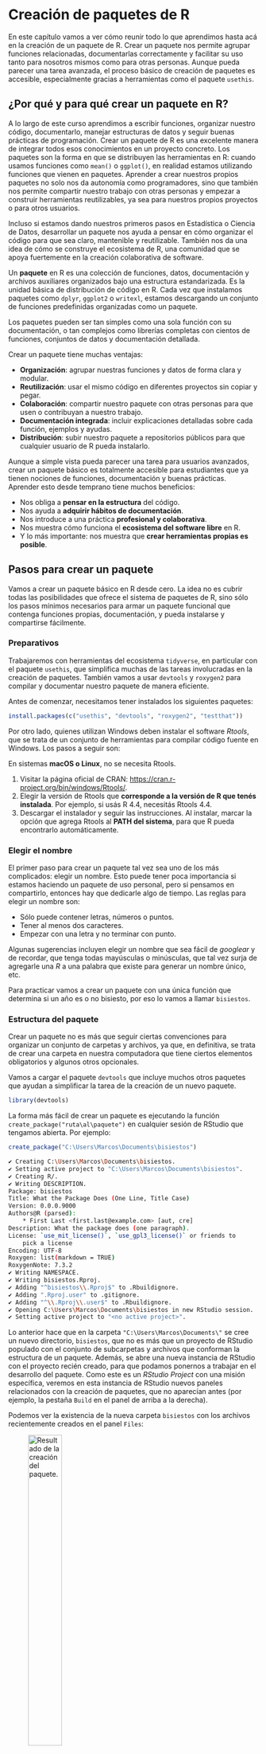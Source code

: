 ```{=latex}
\thispagestyle{primerapagina}
```

# Creación de paquetes de R

::: {.presentacion-capitulo data-latex=""}
En este capítulo vamos a ver cómo reunir todo lo que aprendimos hasta acá en la creación de un paquete de R. Crear un paquete nos permite agrupar funciones relacionadas, documentarlas correctamente y facilitar su uso tanto para nosotros mismos como para otras personas. Aunque pueda parecer una tarea avanzada, el proceso básico de creación de paquetes es accesible, especialmente gracias a herramientas como el paquete `usethis`.
:::

## ¿Por qué y para qué crear un paquete en R?

A lo largo de este curso aprendimos a escribir funciones, organizar nuestro código, documentarlo, manejar estructuras de datos y seguir buenas prácticas de programación. Crear un paquete de R es una excelente manera de integrar todos esos conocimientos en un proyecto concreto. Los paquetes son la forma en que se distribuyen las herramientas en R: cuando usamos funciones como `mean()` o `ggplot()`, en realidad estamos utilizando funciones que vienen en paquetes. Aprender a crear nuestros propios paquetes no solo nos da autonomía como programadores, sino que también nos permite compartir nuestro trabajo con otras personas y empezar a construir herramientas reutilizables, ya sea para nuestros propios proyectos o para otros usuarios.

Incluso si estamos dando nuestros primeros pasos en Estadística o Ciencia de Datos, desarrollar un paquete nos ayuda a pensar en cómo organizar el código para que sea claro, mantenible y reutilizable. También nos da una idea de cómo se construye el ecosistema de R, una comunidad que se apoya fuertemente en la creación colaborativa de software. 

::: {.concepto data-latex=""}
Un **paquete** en R es una colección de funciones, datos, documentación y archivos auxiliares organizados bajo una estructura estandarizada. Es la unidad básica de distribución de código en R. Cada vez que instalamos paquetes como `dplyr`, `ggplot2` o `writexl`, estamos descargando un conjunto de funciones predefinidas organizadas como un paquete.

Los paquetes pueden ser tan simples como una sola función con su documentación, o tan complejos como librerías completas con cientos de funciones, conjuntos de datos y documentación detallada.
:::

Crear un paquete tiene muchas ventajas:

* **Organización**: agrupar nuestras funciones y datos de forma clara y modular.
* **Reutilización**: usar el mismo código en diferentes proyectos sin copiar y pegar.
* **Colaboración**: compartir nuestro paquete con otras personas para que usen o contribuyan a nuestro trabajo.
* **Documentación integrada**: incluir explicaciones detalladas sobre cada función, ejemplos y ayudas.
* **Distribución**: subir nuestro paquete a repositorios públicos para que cualquier usuario de R pueda instalarlo.

Aunque a simple vista pueda parecer una tarea para usuarios avanzados, crear un paquete básico es totalmente accesible para estudiantes que ya tienen nociones de funciones, documentación y buenas prácticas. Aprender esto desde temprano tiene muchos beneficios:

* Nos obliga a **pensar en la estructura** del código.
* Nos ayuda a **adquirir hábitos de documentación**.
* Nos introduce a una práctica **profesional y colaborativa**.
* Nos muestra cómo funciona el **ecosistema del software libre** en R.
* Y lo más importante: nos muestra que **crear herramientas propias es posible**.

## Pasos para crear un paquete

Vamos a crear un paquete básico en R desde cero. La idea no es cubrir todas las posibilidades que ofrece el sistema de paquetes de R, sino sólo los pasos mínimos necesarios para armar un paquete funcional que contenga funciones propias, documentación, y pueda instalarse y compartirse fácilmente.

### Preparativos

Trabajaremos con herramientas del ecosistema `tidyverse`, en particular con el paquete `usethis`, que simplifica muchas de las tareas involucradas en la creación de paquetes. También vamos a usar `devtools` y `roxygen2` para compilar y documentar nuestro paquete de manera eficiente.

Antes de comenzar, necesitamos tener instalados los siguientes paquetes:

```r
install.packages(c("usethis", "devtools", "roxygen2", "testthat"))
```

Por otro lado, quienes utilizan Windows deben instalar el software *Rtools*, que se trata de un conjunto de herramientas para compilar código fuente en Windows.  Los pasos a seguir son:

En sistemas **macOS o Linux**, no se necesita Rtools.

1. Visitar la página oficial de CRAN: [https://cran.r-project.org/bin/windows/Rtools/](https://cran.r-project.org/bin/windows/Rtools/).
2. Elegir la versión de Rtools que **corresponde a la versión de R que tenés instalada**. Por ejemplo, si usás R 4.4, necesitás Rtools 4.4.
3. Descargar el instalador y seguir las instrucciones. Al instalar, marcar la opción que agrega Rtools al **PATH del sistema**, para que R pueda encontrarlo automáticamente.

### Elegir el nombre

El primer paso para crear un paquete tal vez sea uno de los más complicados: elegir un nombre. Esto puede tener poca importancia si estamos haciendo un paquete de uso personal, pero si pensamos en compartirlo, entonces hay que dedicarle algo de tiempo. Las reglas para elegir un nombre son:

-   Sólo puede contener letras, números o puntos.
-   Tener al menos dos caracteres.
-   Empezar con una letra y no terminar con punto.

Algunas sugerencias incluyen elegir un nombre que sea fácil de *googlear* y de recordar, que tenga todas mayúsculas o minúsculas, que tal vez surja de agregarle una *R* a una palabra que existe para generar un nombre único, etc.

Para practicar vamos a crear un paquete con una única función que determina si un año es o no bisiesto, por eso lo vamos a llamar `bisiestos`.

### Estructura del paquete

Crear un paquete no es más que seguir ciertas convenciones para organizar un conjunto de carpetas y archivos, ya que, en definitiva, se trata de crear una carpeta en nuestra computadora que tiene ciertos elementos obligatorios y algunos otros opcionales.

Vamos a cargar el paquete `devtools` que incluye muchos otros paquetes que ayudan a simplificar la tarea de la creación de un nuevo paquete.

```r
library(devtools)
```

La forma más fácil de crear un paquete es ejecutando la función `create_package("ruta\al\paquete")` en cualquier sesión de RStudio que tengamos abierta. Por ejemplo:

```r
create_package("C:\Users\Marcos\Documents\bisiestos")
```


```bash         
✔ Creating C:\Users\Marcos\Documents\bisiestos.
✔ Setting active project to "C:\Users\Marcos\Documents\bisiestos".
✔ Creating R/.
✔ Writing DESCRIPTION.
Package: bisiestos
Title: What the Package Does (One Line, Title Case)
Version: 0.0.0.9000
Authors@R (parsed):
    * First Last <first.last@example.com> [aut, cre]
Description: What the package does (one paragraph).
License: `use_mit_license()`, `use_gpl3_license()` or friends to
    pick a license
Encoding: UTF-8
Roxygen: list(markdown = TRUE)
RoxygenNote: 7.3.2
✔ Writing NAMESPACE.
✔ Writing bisiestos.Rproj.
✔ Adding "^bisiestos\\.Rproj$" to .Rbuildignore.
✔ Adding ".Rproj.user" to .gitignore.
✔ Adding "^\\.Rproj\\.user$" to .Rbuildignore.
✔ Opening C:\Users\Marcos\Documents\bisiestos in new RStudio session.
✔ Setting active project to "<no active project>".
```

Lo anterior hace que en la carpeta `"C:\Users\Marcos\Documents\"` se cree un nuevo directorio, `bisiestos`, que no es más que un proyecto de RStudio populado con el conjunto de subcarpetas y archivos que conforman la estructura de un paquete. Además, se abre una nueva instancia de RStudio con el proyecto recién creado, para que podamos ponernos a trabajar en el desarrollo del paquete. Como este es un *RStudio Project* con una misión específica, veremos en esta instancia de RStudio nuevos paneles relacionados con la creación de paquetes, que no aparecían antes (por ejemplo, la pestaña `Build` en el panel de arriba a la derecha).

Podemos ver la existencia de la nueva carpeta `bisiestos` con los archivos recientemente creados en el panel `Files`:

![Resultado de la creación del paquete.](../imagenes/teoria_unidad_6/crear.png){fig-align="center" width="40%"}

Algunos componentes creados en la carpeta del paquete son importantes, mientras que por ahora podemos ignorar a otros. Los importantes son:

-   Archivo `DESCRIPTION`: describe el contenido del paquete y establece cómo el paquete se va a relacionar con otros.
-   Carpeta `R`: contiene el o los archivos de código de R con las funciones del paquete.
-   Archivo `NAMESPACE`: declara qué funciones nuestro paquete pone a disposición de los usuarios y de qué funciones de otros paquetes hace uso el nuestro, es decir, organiza las cosas para que R pueda encontrar todo lo que necesita cuando usa nuestro paquete.

Los que podemos ignorar son:

-   `bisiestos.Rproj`: guarda las opciones de configuración elegidas para el proyecto y sirve para abrirlo directamente desde el explorador de archivos de la compu como acceso directo.
-   `.Rproj.user`: carpeta oculta usada internamente por RStudio para guardar archivos temporarios.
-   `.gitignore`: archivo oculto que lista todos los archivos de R y RStudio que no deberían ser rastreados por un software llamado *git*, que no utilizaremos.

### Escribir las funciones del paquete

Las funciones del paquete se escriben en scripts `.R` dentro de la carpeta `R/`, una por archivo o agrupadas por tema. Nuestro paquete `bisiestos` tendrá un único script llamado `funciones.R`. Podemos crearlo a mano y guardarlo en la carpeta R, o dejar que todo se haga automáticamente si ejecutamos:

```r
library(devtools)
use_r("funciones")
```

``` 
☐ Modify R/funciones.R.
```

Vamos a agregar el código para la creación de una función llamada `es_bisiesto()` que determina si un año provisto es bisiesto o no. Pegamos lo siguiente en el script y lo guardamos:

```r
#' La función es_bisiesto
#' 
#' Esta función analiza si el año o los años provistos son bisiestos o no. Los
#' años bisiestos ocurren cada 4 años, excepto los terminados en 00, los cuales
#' son bisiestos sólo si son divisibles por 400. Es decir, los años como 1600,
#' 1700, 1800 son bisiestos si son divisibles por 400. Por ejemplo, el año 1900
#' no fue bisiesto a pesar de ser divisible por 4, pero el año 2000 sí lo fue
#' por ser divisible por 400. Entonces, para que un año dado sea bisiesto, se
#' debe cumplir una de las siguientes condiciones: el año es divisible por 4
#' pero no divisible por 100, o el año es divisible por 400.
#'
#' @param x vector numérico de largo mayor o igual a 1 con los años a evaluar.
#'   Por default, toma el año actual.
#'
#' @return vector lógico de igual largo que `x` y nombrado con los elementos de
#' `x`, con valor `TRUE` en cada si el correspondiente año indicado en `x` es
#' bisiesto y `FALSE` en caso contrario.
#' 
#' @details Si `x` contiene valores no enteros, se toma su parte entera. Esta
#'   función sirve para los años antes de Cristo, si se los considera bajo la
#'   numeración astronómica de los años (incluye un año 0 y luego cuenta en
#'   negativo, por ejemplo, el año 0 es 1 AC o el año -1 es 2 AC.).
#'   
#' @seealso \url{https://es.wikipedia.org/wiki/Año_bisiesto}
#'
#' @examples
#' es_bisiesto(2019)
#' es_bisiesto(2020)
#' rtdo <- es_bisiesto(2020:2025)
#' rtdo
#' es_bisiesto(0)
#' es_bisiesto(-1:-5)
#' 
#' @export
#' 
es_bisiesto <- function(x = as.integer(format(Sys.Date(), "%Y"))) {

	# Chequear argumento
	stopifnot(is.numeric(x))
	x <- as.integer(x)

	# Determinar si es bisiesto
	rtdo <- ((x %% 4 == 0) & (x %% 100 != 0)) | (x %% 400 == 0)
	names(rtdo) <- x

	# Devolver años bisiestos
	return(rtdo)
}
```

Notemos que antes de la definición de la función hemos incluido la documentación bajo el formato *roxygen*. En la [Unidad 3](@sec-factorial) discutimos por qué es importante documentar nuestras funciones. En el contexto de la creación de un paquete, se vuelve aún más importante porque se trata de la información que permite generar las páginas del menú de *Ayuda*. Volvé a leer la [Unidad 3](@sec-factorial) para repasar cómo generar de forma automática la estructura de la documentación con *roxygen* y para qué se usa cada *tag* o etiqueta.

Hay una etiqueta en la documentación que no habíamos empleado antes: `@export`. Se usa para indicar que esta función tiene que estar disponible cuando alguien cargue el paquete con `library()`. Un paquete guarda funciones para que las aprovechen los usuarios y las mismas deben tener esta etiqueta. No obstante, tal vez estas funciones internamente llaman a otras funciones auxiliares que creemos conveniente diseñar y que no hace falta que estén a disposición de los usuarios. Esas funciones internas no llevan la etiqueta `@export`.

### Probar nuestro código

Seguramente nos interese ir probando nuestras funciones a medida que las estamos desarrollando o cuando creemos que las hemos finalizado. Es decir, nos interesa tenerlas disponibles en nuestro ambiente de trabajo para poder usarlas. Para "cargar" todo el contenido del paquete que estamos desarrollando, `devtools` nos ofrece la función `load_all()`, o su atajo `ctrl + shift + l`. Su efecto es como el de correr `source()` con todos y cada uno de los scripts guardados en la carpeta `R/`, de una forma cuidadosa para que nuestro código funcione y podamos probarlo.

```r
load_all()
```

```         
ℹ Loading bisiestos
```

Como resultado, todas las funciones definidas están listas para ser usadas (aunque no las veamos en el *global environment*):

```r
es_bisiesto <- function(x = as.integer(format(Sys.Date(), "%Y"))) {

	# Chequear argumento
	stopifnot(is.numeric(x))
	x <- as.integer(x)

	# Determinar si es bisiesto
	rtdo <- ((x %% 4 == 0) & (x %% 100 != 0)) | (x %% 400 == 0)
	names(rtdo) <- x

	# Devolver años bisiestos
	return(rtdo)
}
```

```r
es_bisiesto(2019)
es_bisiesto(2020)
rtdo <- es_bisiesto(2020:2025)
rtdo
es_bisiesto(0)
es_bisiesto(-1:-5)
```

A medida que el paquete va creciendo, con funciones internas y otras que se exportan, con funciones que se llaman unas a otras, con funciones que dependen de otros paquetes, probar nuestras funciones de esta forma nos da una idea más certera de cómo está quedando todo en el paquete. `load_all()` simula el proceso de construir, instalar y cargar el paquete. Entonces, se puede definir el siguiente flujo de trabajo (*workflow*) para la escritura del código:

![Flujo de trabajo.](../imagenes/teoria_unidad_6/flujo1.png){fig-align="center" width="50%"}

### Generar la documentación

Si bien cuando definimos nuestra función ya escribimos su documentación, la misma tiene que ser procesada para que se generen los archivos que componen al manual de ayuda. Este procesamiento se hace automáticamente, al correr la función `document()` o su atajo `ctrl + shift + d`:

```r
document()
```

```
ℹ Updating bisiestos documentation
ℹ Loading bisiestos
Writing es_bisiesto.Rd
Writing NAMESPACE
Documentation completed
```

Como resultado del proceso anterior, se creó un nuevo subdirectorio, llamado `man`, que contiene un archivo de extensión `.Rd` por cada función que hayamos definido. Dichos archivos tienen la información de la documentación en un formato que permite generar las páginas de ayuda del manual.

Otra consecuencia del proceso anterior es que archivo `NAMESPACE` fue modificado. El mismo es un componente fundamental de un paquete de R. Define qué funciones y objetos del paquete estarán disponibles para los usuarios y qué elementos de otros paquetes se utilizarán internamente. Le permite al sistema controlar el uso de funciones, evitando conflictos con otros paquetes. Este archivo puede crearse y editarse manualmente, pero en la práctica **no es recomendable**. Es mejor dejar que funciones como `document()` lo actualicen automáticamente a partir de la documentación de nuestras funciones, para que todo ande bien. 

En nuestro ejemplo, después de ejecutar `document()`, el archivo `NAMESPACE` luce así:

![Archivo `NAMESPACE`.](../imagenes/teoria_unidad_6/namespace.png){fig-align="center" width="50%"}

### Editar el archivo `DESCRIPTION`

El archivo `DESCRIPTION` es uno de los componentes fundamentales de todo paquete de R. Actúa como una “ficha técnica” del paquete: contiene información básica sobre el mismo, como su nombre, versión, autores, dependencias y más. Esta información no solo permite identificar el paquete, sino que también facilita su instalación, uso y distribución.

A diferencia de un archivo de código, `DESCRIPTION` no contiene funciones ni instrucciones de R, sino una serie de campos escritos en formato "clave-valor", parecidos a un archivo de configuración.

El archivo fue creado automáticamente por cuando ejecutamos al inicio la función `create_package()` y se ve así:

```
Package: bisiestos
Title: What the Package Does (One Line, Title Case)
Version: 0.0.0.9000
Authors@R: 
    person("First", "Last", , "first.last@example.com", role = c("aut", "cre"))
Description: What the package does (one paragraph).
License: `use_mit_license()`, `use_gpl3_license()` or friends to pick a
    license
Encoding: UTF-8
Roxygen: list(markdown = TRUE)
RoxygenNote: 7.3.2
```

En este archivo hay algunos campos que tienen que estar presentes de forma obligatoria y otros que son opcionales. Acá mencionamos a los más importantes:

-   **Elementos obligatorios**:

    * **Package**: el nombre del paquete (debe coincidir con el nombre del directorio y estar en minúsculas o minúsculas + mayúsculas, sin espacios).
    * **Type**: generalmente se indica `Package`, que es el tipo estándar.
    * **Title**: un título breve y descriptivo (en una línea, sin punto final, *Escrito De Esta Forma*).
    * **Version**: número de versión del paquete, siguiendo el formato `x.y.z` (por ejemplo, 0.2.1).
    * **Author**: información sobre quién desarrolló el paquete. Se suele indicar el rol con `[aut]` (autor) y `[cre]` (mantenedor).
    * **Description**: Un párrafo que describe el propósito y funcionalidad general del paquete. Puede ocupar varias líneas.
    * **License**: Tipo de licencia que indica los términos de uso del paquete. Por ejemplo, `MIT`, `GPL-3`, `CC0`, etc.

-   **Elementos no obligatorios**:

    -   **Date**: fecha de publicación de esta versión del paquete.
    -   **Imports**, **Depends**, **Suggests**: ver detalles en la siguiente sección.
    -   **URL**: dirección de la página web del paquete.
    -   **BugReports**: dirección donde los usuarios puedan enviar avisos con los problemas que encuentren.

En cuanto a los autores, una misma persona puede cumplir varios roles y puede haber varias personas en el mismo rol. Los roles de uso más común son:

-   Autor (*author*): autor del paquete, se indica con la etiqueta *aut*
-   Mantenedor (*maintainer*): persona a cargo de arreglar los problemas que puedan surgir en CRAN, recibe notificaciones sobre errores por parte de los usuarios, etc. Sólo puede haber un *maintainer*. Se indica con la etiqueta *cre*.
-   Contribuyente (*contributor*): alguien que hizo un aporte menor, se indica con *ctb*.

Después de algunos agregados, nuestro DESCRIPTION luce así:

```         
Package: bisiestos
Title: Determinación de años bisiestos
Version: 0.0.0.9000
Authors@R: 
    person(
        given = "Marcos",
        family = "Prunello",
        role = c("aut", "cre"),
        email = "mp@fcecon.com"
    )
Description: Este paquete permite determinar si un año es bisiesto o no, 
      proveyendo una solución definitiva a un problema de tediosa solución.
License: `use_mit_license()`, `use_gpl3_license()` or friends to pick a
    license
Encoding: UTF-8
Roxygen: list(markdown = TRUE)
RoxygenNote: 7.3.2
```

### Instalación

¡Ya hemos terminado la primera versión de nuestro paquete y estamos en condiciones de instalarlo! Se puede hacer esto de varias formas:

-   Corriendo `install()`
-   Usando el atajo `ctrl + shift + b`
-   Haciendo clic en `Install` de la pestaña `Build`.

```r
install()
```

```         
==> R CMD INSTALL --preclean --no-multiarch --with-keep.source bisiestos

* installing to library ‘/home/marcos/R/x86_64-pc-linux-gnu-library/4.5/_build’
* installing *source* package ‘bisiestos’ ...
** this is package ‘bisiestos’ version ‘0.0.0.9000’
** using staged installation
** R
** byte-compile and prepare package for lazy loading
** help
*** installing help indices
** building package indices
** testing if installed package can be loaded from temporary location
** testing if installed package can be loaded from final location
** testing if installed package keeps a record of temporary installation path
* DONE (bisiestos)
```

Una vez instalado, podemos usarlo como a cualquier otro paquete. En cada sesión de trabajo en la que lo necesitemos, lo cargamos con `library(bisiestos)`:

```r
library(bisiestos)
es_bisiesto(2030)
```

Además, podemos ir al menú de Ayuda y ver nuestra documentación:

```r
?es_bisiesto
```

![Página de ayuda creada.](../imagenes/teoria_unidad_6/help.png){fig-align="center" width="70%"}

### Distribución

Una vez creado y probado un paquete de R, es natural querer compartirlo con otras personas, ya sea para colaborar, para que lo usen en otros proyectos o simplemente para facilitar su instalación. Existen diversas formas de distribuir un paquete, cada una con sus ventajas y requisitos.

1.  **Publicación en CRAN**. CRAN (Comprehensive R Archive Network) es el repositorio oficial de paquetes de R. Publicar un paquete en CRAN permite que cualquier persona lo instale fácilmente usando, por ejemplo, `install.packages("bisiestos")`. Sin embargo, para subir un paquete a CRAN es necesario cumplir con una serie de requisitos técnicos y de buenas prácticas, como:

    * Tener documentación completa (manuales, `NAMESPACE`, `DESCRIPTION`).
    * Cumplir con convenciones de estilo y estructura.
    * Superar una batería de chequeos automáticos en distintos sistemas operativos.

2.  **Compartir el paquete desde GitHub**. [GitHub](https://github.com/) es una plataforma de desarrollo colaborativo que permite almacenar, controlar el desarrollo y compartir código. Publicar un paquete en GitHub es especialmente útil cuando el paquete aún está en desarrollo, cuando queremos colaborar con otras personas o simplemente cuando no deseamos (todavía) subirlo a CRAN.

3. **Compartir un archivo comprimido (`.zip` o `.tar.gz`)**. Otra forma sencilla de distribuir un paquete es generar un archivo comprimido que contenga todos los archivos del paquete, ya sea en formato `.zip` (usado principalmente en Windows) o `.tar.gz` (típico de Linux/macOS). Este archivo puede compartirse por correo electrónico, subirlo a una nube, o alojarse en un sitio web.

En nuestro caso, optaremos por el último camino. Desde la consola de R (estando en el directorio del paquete) ejecutamos:

```r
library(devtools)
build()
```

```
── R CMD build ───────────────────────────────────────────────────────────────
✔  checking for file ‘C:\Users\Marcos\Documents\bisiestos’ ...
─  preparing ‘bisiestos’:
✔  checking DESCRIPTION meta-information ...
─  checking for LF line-endings in source and make files and shell scripts
─  checking for empty or unneeded directories
─  building ‘bisiestos_0.0.0.9000.tar.gz’
   
[1] "C:\Users\Marcos\Documents\bisiestos_0.0.0.9000.tar.gz"
```


Este comando genera un archivo `.tar.gz` (o `.zip` si se configura para Windows) en el directorio padre. Este archivo contiene todo el código y documentación del paquete y puede instalarse sin necesidad de acceso a internet. El archivo comprimido puede ser compartido con cualquier persona y ser instalado con:

```r
install.packages("bisiestos.tar.gz", repos = NULL, type = "source")
```
